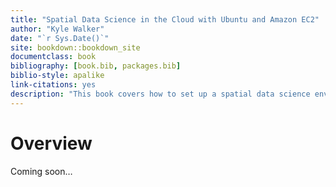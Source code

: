 ```yaml
--- 
title: "Spatial Data Science in the Cloud with Ubuntu and Amazon EC2"
author: "Kyle Walker"
date: "`r Sys.Date()`"
site: bookdown::bookdown_site
documentclass: book
bibliography: [book.bib, packages.bib]
biblio-style: apalike
link-citations: yes
description: "This book covers how to set up a spatial data science environment on Amazon EC2 running R and Python in the cloud."
---
```


# Overview

Coming soon...